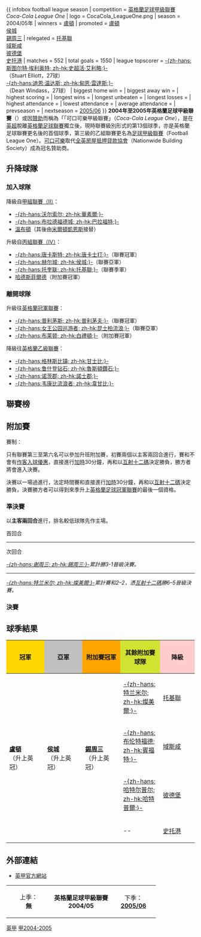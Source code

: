 {{noteTA|G1=足球|G2=EPL|G3=FAcup}}
{{ infobox football league season
| competition        = [[英格蘭足球甲級聯賽|英格蘭足球甲級聯賽]]<br />''Coca-Cola League One''
| logo               = CocaCola_LeagueOne.png
| season             = 2004/05年
| winners            = [[卢顿足球俱乐部|盧頓]]
| promoted           = [[卢顿足球俱乐部|盧頓]]<br />[[赫尔城足球俱乐部|侯城]]<br />[[谢周三足球俱乐部|錫周三]]
| relegated          = [[托奎联足球俱乐部|托基聯]]<br />[[雷克斯汉姆足球俱乐部|域斯咸]]<br />[[皮特堡联足球俱乐部|彼德堡]]<br />[[斯托克港足球俱乐部|史托港]]
| matches            = 552
| total goals        = 1550
| league topscorer   = {{flagicon|NIR}} [[Stuart_Elliott_(footballer_born_1978)|-{zh-hans:斯图尔特·埃利奥特; zh-hk:史超活·艾利略;}-]]<br />（Stuart Elliott，27球）<br />{{flagicon|ENG}} [[迪恩·温达斯|-{zh-hans:迪恩·温达斯; zh-hk:甸恩·雲達斯;}-]]<br />（Dean Windass，27球）
| biggest home win   = 
| biggest away win   = 
| highest scoring    = 
| longest wins       = 
| longest unbeaten   = 
| longest losses     =
| highest attendance = 
| lowest attendance  = 
| average attendance = 
| prevseason         = 
| nextseason         = [[2005年至2006年英格蘭足球甲級聯賽|2005/06]]
}}
'''2004年至2005年英格蘭足球甲級聯賽'''（{{lang-en|'''2004–05 Football League One'''}}）或因[[贊助|贊助]]而稱為「「可口可樂甲級聯賽」（''Coca-Cola League One''），是在[[英超|英超]]脫離[[英格蘭足球聯賽|英格蘭足球聯賽]]獨立後，現時聯賽級別形式的第13個球季，亦是英格蘭足球聯賽更名後的首個球季，第三級的乙組聯賽更名為[[英格蘭足球甲級聯賽|足球甲級聯賽]]（Football League One）。[[可口可樂|可口可樂]]取代[[全英房屋抵押貸款協會|全英房屋抵押貸款協會]]（Nationwide Building Society）成為冠名贊助商。

== 升降球隊 ==
=== 加入球隊 ===
降級自[[英格蘭足球聯賽|甲組聯賽（II）]]：
*[[沃尔索尔足球俱乐部|-{zh-hans:沃尔索尔; zh-hk:華素爾;}-]]
*[[布拉德福德城足球俱乐部|-{zh-hans:布拉德福德城; zh-hk:巴拉福特;}-]]
*[[溫布頓足球會|溫布頓]]（其後由[[米尔顿凯恩斯足球俱乐部|米爾頓凱恩斯]]接替）

升級自[[英格蘭足球聯賽|丙組聯賽（IV）]]：
*[[唐卡斯特流浪足球俱乐部|-{zh-hans:唐卡斯特; zh-hk:唐卡士打;}-]]（聯賽冠軍）
*[[赫尔城足球俱乐部|-{zh-hans:赫尔城; zh-hk:侯城;}-]]（聯賽亞軍）
*[[托奎联足球俱乐部|-{zh-hans:托奎联; zh-hk:托基聯;}-]]（聯賽季軍）
*[[哈德斯菲尔德足球俱乐部|哈德斯菲爾德]]（附加賽冠軍）

=== 離開球隊 ===
升級往[[英格蘭足球冠軍聯賽|英格蘭冠軍聯賽]]：
*[[普利茅斯足球俱乐部|-{zh-hans:普利茅斯; zh-hk:普利茅夫;}-]]（聯賽冠軍）
*[[女王公园巡游者足球俱乐部|-{zh-hans:女王公园巡游者; zh-hk:昆士柏流浪;}-]]（聯賽亞軍）
*[[布莱顿足球俱乐部|-{zh-hans:布莱顿; zh-hk:白禮頓;}-]]（附加賽冠軍）

降級往[[英格蘭足球乙級聯賽|英格蘭乙級聯賽]]：
*[[格林斯比镇足球俱乐部|-{zh-hans:格林斯比镇; zh-hk:甘士比;}-]]
*[[鲁什登钻石足球俱乐部|-{zh-hans:鲁什登钻石; zh-hk:魯斯頓鑽石;}-]]
*[[諾士郡足球會|-{zh-hans:诺茨郡; zh-hk:諾士郡;}-]]
*[[韦康比流浪者足球俱乐部|-{zh-hans:韦康比流浪者; zh-hk:韋甘比;}-]]

== 聯賽榜 ==
{{Fb_cl_header |champion=y }}
{{Fb cl team |p=1 |t=	 Luton Town	|w=29	|d=11	|l=6	|gf=87	|ga=48|bc=#D0F0C0|champion=y|promoted=y}}
{{Fb cl2 qr |promotion=y |rows=2 |s=2005-06 |c=Football League Championship}}
{{Fb cl team |p=2 |t=	 Hull City	|w=26	|d=8	|l=12	|gf=80	|ga=53|bc=#D0F0C0|promoted=y}}
{{Fb cl team |p=3 |t=	 Tranmere	|w=22	|d=13	|l=11	|gf=73	|ga=55|bc=#D1E231}}
{{Fb cl2 qr |qualification=y |rows=4 |s=2004-05 |c=League One Playoffs}}
{{Fb cl team |p=4 |t=	 Brentford	|w=22	|d=9	|l=15	|gf=57	|ga=60|bc=#D1E231}}
{{Fb cl team |p=5 |t=	 Sheffield Wed	|w=19	|d=15	|l=12	|gf=77	|ga=59|bc=#D1E231|promoted=y}}
{{Fb cl team |p=6 |t=	 Hartlepool United |w=21|d=8	|l=17	|gf=76	|ga=66|bc=#D1E231}}
{{Fb cl team |p=7 |t=	 Bristol City	|w=18	|d=16	|l=12	|gf=74	|ga=57	}}
{{Fb cl team |p=8 |t=	 Bournemouth	|w=20	|d=10	|l=16	|gf=77	|ga=64	}}
{{Fb cl team |p=9 |t=	 Huddersfield	|w=20	|d=10	|l=16	|gf=74	|ga=65	}}
{{Fb cl team |p=10 |t=	 Doncaster Rovers |w=16	|d=18	|l=12	|gf=65	|ga=60	}}
{{Fb cl team |p=11 |t=	 Bradford City	|w=17	|d=14	|l=15	|gf=64	|ga=62	}}
{{Fb cl team |p=12 |t=	 Swindon Town	|w=17	|d=12	|l=17	|gf=66	|ga=68	}}
{{Fb cl team |p=13 |t=	 Barnsley	|w=14	|d=19	|l=13	|gf=69	|ga=64	}}
{{Fb cl team |p=14 |t=	 Walsall	|w=16	|d=12	|l=18	|gf=65	|ga=69	}}
{{Fb cl team |p=15 |t=	 Colchester	|w=14	|d=17	|l=15	|gf=60	|ga=50	}}
{{Fb cl team |p=16 |t=	 Blackpool	|w=15	|d=12	|l=19	|gf=54	|ga=59	}}
{{Fb cl team |p=17 |t=	 Chesterfield	|w=14	|d=15	|l=17	|gf=55	|ga=62	}}
{{Fb cl team |p=18 |t=	 Port Vale	|w=17	|d=5	|l=24	|gf=49	|ga=59	}}
{{Fb cl team |p=19 |t=	 Oldham Athletic|w=14	|d=10	|l=22	|gf=60	|ga=73	}}
{{Fb cl team |p=20 |t=	 MK Dons	|w=12	|d=15	|l=19	|gf=54	|ga=67	}}
{{Fb cl team |p=21 |t=	 Torquay United	|w=12	|d=15	|l=19	|gf=55	|ga=79|bc=#FFCCCC|relegated=y}}
{{Fb cl2 qr |relegation=y |rows=4 |s=2005–06 |c=Football League Two}}
{{Fb cl team |p=22 |t=	 Wrexham	|w=13	|d=14	|l=19	|gf=62	|ga=80|bc=#FFCCCC|relegated=y|dp=10|pn=1}}
{{Fb cl team |p=23 |t=	 Peterborough United|w=9	|d=12	|l=25	|gf=49	|ga=73|bc=#FFCCCC|relegated=y}}
{{Fb cl team |p=24 |t=	 Stockport County|w=6	|d=8	|l=32	|gf=48	|ga=98|bc=#FFCCCC|relegated=y}}
{{Fb cl footer|u=2011-11-4 |s=[http://www.football-league.co.uk/page/DivisionalLeagueTable/0,,10794~200425,00.html 英格蘭足球聯賽]|nt=<sup>1</sup>[[雷克斯汉姆足球俱乐部|-{zh-hans:雷克斯汉姆; zh-hk:域斯咸;}-]]因重組債務而被扣10分。|date=August 2004}}

== 附加賽 ==
;賽制：
只有聯賽第三至第六名可以參加升班附加賽，初賽兩個以主客兩回合進行，賽和不會有[[作客入球優惠|作客入球優惠]]，直接進行[[加時賽|加時]]30分鐘，再和以[[互射十二碼|互射十二碼]]決定勝負，勝方者將會進入決賽。

決賽以一場過進行，法定時間賽和直接進行[[加時賽|加時]]30分鐘，再和以[[互射十二碼|互射十二碼]]決定勝負，決賽勝方者可以得到來季升上[[英格蘭足球冠軍聯賽|英格蘭足球冠軍聯賽]]的最後一個資格。

{{ConfPlayoff | RD1=準決賽
| RD2=決賽
| RD1-seed1=6
| RD1-team1='''[[哈特尔普尔联足球俱乐部|-{zh-hans:哈特尔普尔; zh-hk:哈特普爾;}-]]'''(6)
| RD1-score1-1=2 
| RD1-score1-2=0 
| RD1-score1-A=2 
| RD1-seed2=3
| RD1-team2=[[特兰米尔流浪者足球俱乐部|-{zh-hans:特兰米尔; zh-hk:燦美爾;}-]](5)
| RD1-score2-1=0
| RD1-score2-2=2
| RD1-score2-A=2 
| RD1-seed3=5
| RD1-team3='''[[谢周三足球俱乐部|-{zh-hans:谢周三; zh-hk:錫周三;}-]]'''
| RD1-score3-1=1
| RD1-score3-2=2
| RD1-score3-A=3
| RD1-seed4=4
| RD1-team4=[[布伦特福德足球俱乐部|-{zh-hans:布伦特福德; zh-hk:賓福特;}-]]
| RD1-score4-1=0
| RD1-score4-2=1
| RD1-score4-A=1
| RD2-seed1=3
| RD2-team1=[[哈特尔普尔联足球俱乐部|-{zh-hans:哈特尔普尔; zh-hk:哈特普爾;}-]]
| RD2-score1=2
| RD2-seed2=5
| RD2-team2='''[[谢周三足球俱乐部|-{zh-hans:谢周三; zh-hk:錫周三;}-]]'''
| RD2-score2=4
}}

===準決賽===
以'''主客兩回合'''進行，排名較低球隊先作主場。
;首回合
{{footballbox
|date = 2005年5月12日
|time = 19:45
|team1 = [[谢周三足球俱乐部|-{zh-hans:谢周三; zh-hk:錫周三;}-]]
|score =  1 – 0
|report= [http://news.bbc.co.uk/sport1/hi/football/eng_div_2/4536485.stm 報告]
|team2 = [[布伦特福德足球俱乐部|-{zh-hans:布伦特福德; zh-hk:賓福特;}-]]
|goals1 = [[Jon-Paul_McGovern|麥加雲]] {{goal|12}}
|stadium = [[设菲尔德|设菲尔德]]，[[希爾斯堡球場|希爾斯堡球場]]
|attendance = 28,625
|referee = [[邁克·鍾斯|邁克·鍾斯]]
}}
----
{{footballbox
|date = 2005年5月13日
|time = 19:45
|team1 = [[哈特尔普尔联足球俱乐部|-{zh-hans:哈特尔普尔; zh-hk:哈特普爾;}-]]
|score =  2 – 0
|report= [http://news.bbc.co.uk/sport1/hi/football/eng_div_2/4536863.stm 報告]
|team2 = [[特兰米尔流浪者足球俱乐部|-{zh-hans:特兰米尔; zh-hk:燦美爾;}-]]
|goals1 = [[Adam_Boyd|博伊德]] {{goal|32||68}}
|stadium = [[哈特爾浦|哈特爾浦]]，{{link-en|维多利亚公園球場|Victoria Park (Hartlepool)}}
|attendance = 6,604
|referee = {{lang|en|白賴仁·古臣}}
}}

;次回合
{{footballbox
|date = 2005年5月16日
|time = 19:45
|team1 = [[布伦特福德足球俱乐部|-{zh-hans:布伦特福德; zh-hk:賓福特;}-]]
|score =  1 – 2
|report= [http://news.bbc.co.uk/sport1/hi/football/eng_div_2/4537203.stm 報告]
|team2 = [[谢周三足球俱乐部|-{zh-hans:谢周三; zh-hk:錫周三;}-]]
|goals1 = [[Andrew_Frampton|福蘭普頓]] {{goal|87}}
|goals2 = [[Lee_Peacock|比確]] {{goal|27}} <br /> [[克里斯·布鲁恩特|布倫特]] {{goal|53}}
|stadium = [[布伦特福德|布伦特福德]]，[[格芬公園球場|格芬公園球場]]
|attendance = 10,823
|referee = {{link-en|托尼·利克|Tony Leake}}
}}
''[[谢周三足球俱乐部|-{zh-hans:谢周三; zh-hk:錫周三;}-]]累計勝3-1晉級決賽。''
----
{{footballbox
|date = 2005年5月17日
|time = 19:45
|team1 = [[特兰米尔流浪者足球俱乐部|-{zh-hans:特兰米尔; zh-hk:燦美爾;}-]]
|score =  2 – 0<br />([[加時賽|a.e.t.]])
|report= [http://news.bbc.co.uk/sport1/hi/football/eng_div_2/4537123.stm 報告]
|team2 = [[哈特尔普尔联足球俱乐部|-{zh-hans:哈特尔普尔; zh-hk:哈特普爾;}-]]
|goals1 = [[Ryan_Taylor_(footballer_born_1984)|泰萊]] {{goal|70}}<br />[[David_Beresford|比斯福特]] {{goal|87}}
|stadium = [[伯肯赫德|伯肯赫德]]，{{link-en|普倫頓公園球場|Prenton Park}}
|attendance = 13,356
|referee = [[馬田·艾堅遜|馬田·艾堅遜]]}}
{{penshootoutbox
|penalties1 = [[Ryan_Taylor_(footballer_born_1984)|泰萊]] {{penmiss|saved}}<br />[[Paul_Hall_(footballer)|賀爾]] {{pengoal}}<br />[[Gareth_Roberts_(footballer)|羅拔士]] {{pengoal}}<br />[[Iain_Hume|侯美]] {{pengoal}}<br />[[Chris_Dagnall|達拿爾]] {{pengoal}}<br />[[David_Beresford|比斯福特]] {{pengoal}}<br />[[Ian_Sharps|夏普斯]] {{penmiss|saved}}
|penaltyscore = 5 – 6
|penalties2 = {{pengoal}} [[Gavin_Strachan|史特根]]<br />{{penmiss|saved}} [[Mark_Tinkler|天克拿]]<br />{{pengoal}} [[Joel_Porter|樸達]]<br />{{pengoal}} [[Matty_Robson|笠臣]]<br />{{pengoal}} [[Chris_Westwood|韋斯活特]]<br />{{pengoal}} [[Antony_Sweeney|斯維尼]]<br />{{pengoal}} [[里奇·亨弗雷斯|堪富利士]] 
}}
''[[特兰米尔流浪者足球俱乐部|-{zh-hans:特兰米尔; zh-hk:燦美爾;}-]]累計賽和2–2，憑[[互射十二碼|互射十二碼]]勝6–5晉級決賽。''

=== 決賽 ===
{{footballbox
|date = 2005年5月29日
|time = 15:00
|team1 = [[哈特尔普尔联足球俱乐部|-{zh-hans:哈特尔普尔; zh-hk:哈特普爾;}-]]
|score = 2 – 4<br />([[加時賽|a.e.t.]])
|report= [http://news.bbc.co.uk/sport1/hi/football/eng_div_2/4580603.stm 報告]
|team2 = [[谢周三足球俱乐部|-{zh-hans:谢周三; zh-hk:錫周三;}-]]
|goals1 = [[Eifion_Williams|威廉斯]] {{goal|47}} <br />[[Jon_Daly|戴利]] {{goal|71}}
|goals2 = [[Jon-Paul_McGovern|麥加雲]] {{goal|45}} <br />[[Steve_MacLean_(footballer)|麥連]] {{goal|82|pen.}} <br />[[Glenn_Whelan|韋倫]] {{goal|94}} <br />[[Drew_Talbot|泰保特]] {{goal|120}}
|stadium = [[加的夫|加的夫]]，[[千禧球場|千禧球場]]
|attendance = 59,808
|referee = {{lang|en|菲爾·哥士利}} 
}}

== 球季結果 ==
{| class="wikitable" style="text-align:center"
!style="background:gold;" width=150| 冠軍
!style="background:silver;" width=150| 亞軍
!style="background:orange;" width=150| 附加賽冠軍
!style="background:#D1E231;" width=150| 其餘附加賽球隊
!style="background:#FFCCCC;" width=150| 降級
|-
| rowspan=4|'''[[卢顿足球俱乐部|盧頓]]'''<br />（升上英冠）
| rowspan=4|'''[[赫尔城足球俱乐部|侯城]]'''<br />（升上英冠）
| rowspan=4|'''[[谢周三足球俱乐部|錫周三]]'''<br />（升上英冠）
| [[特兰米尔流浪者足球俱乐部|-{zh-hans:特兰米尔; zh-hk:燦美爾;}-]]
| [[托奎联足球俱乐部|托基聯]]
|-
| [[布伦特福德足球俱乐部|-{zh-hans:布伦特福德; zh-hk:賓福特;}-]]
| [[雷克斯汉姆足球俱乐部|域斯咸]]
|-
| [[哈特尔普尔联足球俱乐部|-{zh-hans:哈特尔普尔; zh-hk:哈特普爾;}-]]
| [[皮特堡联足球俱乐部|彼德堡]]
|-
| --
| [[斯托克港足球俱乐部|史托港]]
|}

== 外部連結 ==
*[https://web.archive.org/web/20140924092524/http://www.football-league.co.uk/page/League1Home/0%2C%2C10794%2C00.html 英甲官方網站]

{|border="2" align="center"
|width="30%" align="center"|上季：<br />'''無'''<br />
|width="40%" align="center"|'''英格蘭足球甲級聯賽'''<br />'''2004/05'''<br />
|width="30%" align="center"|下季：<br />'''[[2005年至2006年英格蘭足球甲級聯賽|2005/06]]'''<br />
|}
{{英格蘭足球甲級聯賽_(2004-05)}}
{{英格蘭足球甲級聯賽賽季}}

[[Category:2004年至2005年本土足球聯賽|英甲]]
[[Category:英格蘭足球聯賽|甲2004-2005]]